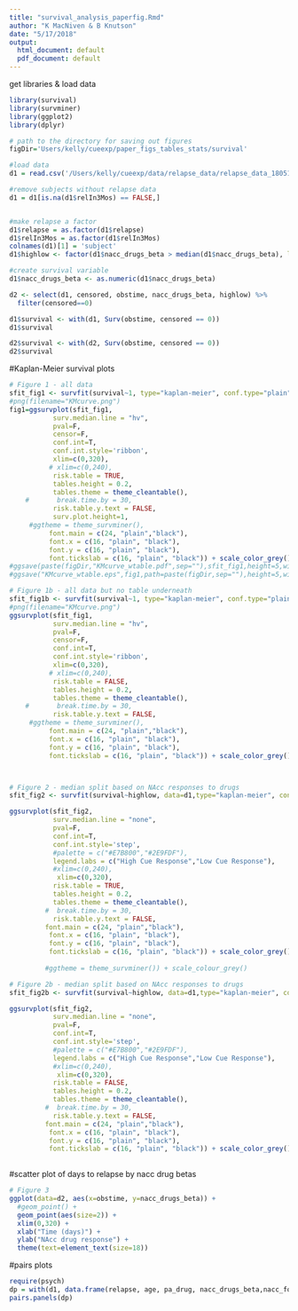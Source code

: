 ```yaml
---
title: "survival_analysis_paperfig.Rmd"
author: "K MacNiven & B Knutson"
date: "5/17/2018"
output:
  html_document: default
  pdf_document: default
---
```


get libraries & load data
```r

library(survival)
library(survminer)
library(ggplot2)
library(dplyr)

# path to the directory for saving out figures
figDir='Users/kelly/cueexp/paper_figs_tables_stats/survival'

#load data
d1 = read.csv('/Users/kelly/cueexp/data/relapse_data/relapse_data_180516.csv')

#remove subjects without relapse data
d1 = d1[is.na(d1$relIn3Mos) == FALSE,]


#make relapse a factor
d1$relapse = as.factor(d1$relapse)
d1$relIn3Mos = as.factor(d1$relIn3Mos)
colnames(d1)[1] = 'subject'
d1$highlow <- factor(d1$nacc_drugs_beta > median(d1$nacc_drugs_beta), labels=c('high', 'low'), levels=c(T,F))

#create survival variable
d1$nacc_drugs_beta <- as.numeric(d1$nacc_drugs_beta)

d2 <- select(d1, censored, obstime, nacc_drugs_beta, highlow) %>%
  filter(censored==0)

d1$survival <- with(d1, Surv(obstime, censored == 0))
d1$survival

d2$survival <- with(d2, Surv(obstime, censored == 0))
d2$survival
```


#Kaplan-Meier survival plots
```r

# Figure 1 - all data
sfit_fig1 <- survfit(survival~1, type="kaplan-meier", conf.type="plain", data=d1)
#png(filename="KMcurve.png")
fig1=ggsurvplot(sfit_fig1,
           surv.median.line = "hv", 
           pval=F,
           censor=F,
           conf.int=T,
           conf.int.style='ribbon',
           xlim=c(0,320),
          # xlim=c(0,240),
           risk.table = TRUE,
           tables.height = 0.2,
           tables.theme = theme_cleantable(),
    #       break.time.by = 30,
           risk.table.y.text = FALSE,
           surv.plot.height=1,
     #ggtheme = theme_survminer(),
          font.main = c(24, "plain","black"),
          font.x = c(16, "plain", "black"),
          font.y = c(16, "plain", "black"),
          font.tickslab = c(16, "plain", "black")) + scale_color_grey()
#ggsave(paste(figDir,"KMcurve_wtable.pdf",sep=""),sfit_fig1,height=5,width=5,units='in') # this doesn't work for whatever reason...
#ggsave("KMcurve_wtable.eps",fig1,path=paste(figDir,sep=""),height=5,width=5,units='in') # this doesn't work for whatever reason...

# Figure 1b - all data but no table underneath
sfit_fig1b <- survfit(survival~1, type="kaplan-meier", conf.type="plain", data=d1)
#png(filename="KMcurve.png")
ggsurvplot(sfit_fig1,
           surv.median.line = "hv", 
           pval=F,
           censor=F,
           conf.int=T,
           conf.int.style='ribbon',
           xlim=c(0,320),
          # xlim=c(0,240),
           risk.table = FALSE,
           tables.height = 0.2,
           tables.theme = theme_cleantable(),
    #       break.time.by = 30,
           risk.table.y.text = FALSE,
     #ggtheme = theme_survminer(),
          font.main = c(24, "plain","black"),
          font.x = c(16, "plain", "black"),
          font.y = c(16, "plain", "black"),
          font.tickslab = c(16, "plain", "black")) + scale_color_grey()



# Figure 2 - median split based on NAcc responses to drugs
sfit_fig2 <- survfit(survival~highlow, data=d1,type="kaplan-meier", conf.type="plain")

ggsurvplot(sfit_fig2,
           surv.median.line = "none", 
           pval=F,
           conf.int=T,
           conf.int.style='step',
           #palette = c("#E7B800","#2E9FDF"),
           legend.labs = c("High Cue Response","Low Cue Response"), 
           #xlim=c(0,240),
            xlim=c(0,320),
           risk.table = TRUE,
           tables.height = 0.2,
           tables.theme = theme_cleantable(),
         #  break.time.by = 30,
           risk.table.y.text = FALSE,
         font.main = c(24, "plain","black"),
          font.x = c(16, "plain", "black"),
          font.y = c(16, "plain", "black"),
          font.tickslab = c(16, "plain", "black")) + scale_color_grey()
  
         #ggtheme = theme_survminer()) + scale_colour_grey()

# Figure 2b - median split based on NAcc responses to drugs
sfit_fig2b <- survfit(survival~highlow, data=d1,type="kaplan-meier", conf.type="plain")

ggsurvplot(sfit_fig2,
           surv.median.line = "none", 
           pval=F,
           conf.int=T,
           conf.int.style='step',
           #palette = c("#E7B800","#2E9FDF"),
           legend.labs = c("High Cue Response","Low Cue Response"), 
           #xlim=c(0,240),
            xlim=c(0,320),
           risk.table = FALSE,
           tables.height = 0.2,
           tables.theme = theme_cleantable(),
         #  break.time.by = 30,
           risk.table.y.text = FALSE,
         font.main = c(24, "plain","black"),
          font.x = c(16, "plain", "black"),
          font.y = c(16, "plain", "black"),
          font.tickslab = c(16, "plain", "black")) + scale_color_grey()
 
```

#scatter plot of days to relapse by nacc drug betas
```r

# Figure 3 
ggplot(data=d2, aes(x=obstime, y=nacc_drugs_beta)) + 
  #geom_point() + 
  geom_point(aes(size=2)) + 
  xlim(0,320) + 
  xlab("Time (days)") +
  ylab("NAcc drug response") +
  theme(text=element_text(size=18))

```


#pairs plots

```r
require(psych)
dp = with(d1, data.frame(relapse, age, pa_drug, nacc_drugs_beta,nacc_food_beta))
pairs.panels(dp)



```
